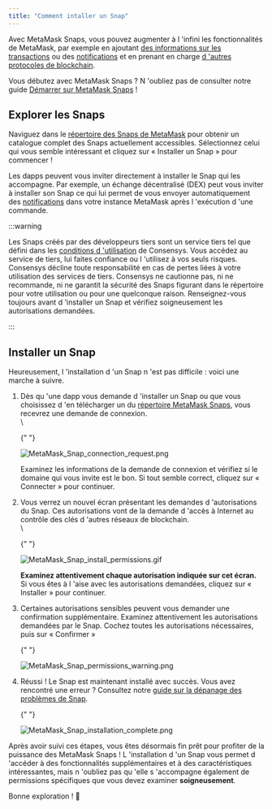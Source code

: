 ```yaml
---
title: "Comment intaller un Snap"
---
```


Avec MetaMask Snaps, vous pouvez augmenter à l 'infini les fonctionnalités de MetaMask, par exemple en ajoutant [des informations sur les transactions](/metamask-snaps/what-are-security-snaps) ou des [notifications](/metamask-snaps/what-are-interoperability-snaps) et en prenant en charge [d 'autres protocoles de blockchain](/metamask-snaps/what-are-communication-snaps).

Vous débutez avec MetaMask Snaps ? N 'oubliez pas de consulter notre guide [Démarrer sur MetaMask Snaps](/metamask-snaps/getting-started-with-metamask-snaps) !

## Explorer les Snaps

Naviguez dans le [répertoire des Snaps de MetaMask](https://snaps.metamask.io/?utm_source=metamaskSupport&utm_medium=knowledge-base&utm_campaign=2023_Sep_snaps-launch_content_none) pour obtenir un catalogue complet des Snaps actuellement accessibles. Sélectionnez celui qui vous semble intéressant et cliquez sur « Installer un Snap » pour commencer !

Les dapps peuvent vous inviter directement à installer le Snap qui les accompagne. Par exemple, un échange décentralisé (DEX) peut vous inviter à installer son Snap ce qui lui permet de vous envoyer automatiquement des [notifications](/metamask-snaps/what-are-communication-snaps) dans votre instance MetaMask après l 'exécution d 'une commande.

:::warning

Les Snaps créés par des développeurs tiers sont un service tiers tel que défini dans les [conditions d 'utilisation](https://consensys.io/terms-of-use/) de Consensys. Vous accédez au service de tiers, lui faites confiance ou l 'utilisez à vos seuls risques. Consensys décline toute responsabilité en cas de pertes liées à votre utilisation des services de tiers. Consensys ne cautionne pas, ni ne recommande, ni ne garantit la sécurité des Snaps figurant dans le répertoire pour votre utilisation ou pour une quelconque raison. Renseignez-vous toujours avant d 'installer un Snap et vérifiez soigneusement les autorisations demandées.

:::

## Installer un Snap

Heureusement, l 'installation d 'un Snap n 'est pas difficile : voici une marche à suivre.

1. Dès qu 'une dapp vous demande d 'installer un Snap ou que vous choisissez d 'en télécharger un du [répertoire MetaMask Snaps](https://snaps.metamask.io/?utm_source=metamaskSupport&utm_medium=knowledge-base&utm_campaign=2023_Sep_snaps-launch_content_none), vous recevrez une demande de connexion.\
    \

   {" "}

   <div class="center-container">
     <div class="img-small">
       <img
         src={
           require("../../../../../img/metamask-snaps/getting-started-with-metamask-snaps/MetaMask_Snap_connection_request.png")
             .default
         }
         alt="MetaMask_Snap_connection_request.png"
       />
     </div>
   </div>

   Examinez les informations de la demande de connexion et vérifiez si le domaine qui vous invite est le bon. Si tout semble correct, cliquez sur « Connecter » pour continuer.

2. Vous verrez un nouvel écran présentant les demandes d 'autorisations du Snap. Ces autorisations vont de la demande d 'accès à Internet au contrôle des clés d 'autres réseaux de blockchain.\
    \

   {" "}

   <div class="center-container">
     <div class="img-small">
       <img
         src={
           require("../../../../../img/metamask-snaps/how-to-install-a-snap/MetaMask_Snap_install_permissions.gif")
             .default
         }
         alt="MetaMask_Snap_install_permissions.gif"
       />
     </div>
   </div>

   **Examinez attentivement chaque autorisation indiquée sur cet écran.** Si vous êtes à l 'aise avec les autorisations demandées, cliquez sur « Installer » pour continuer.

3. Certaines autorisations sensibles peuvent vous demander une confirmation supplémentaire. Examinez attentivement les autorisations demandées par le Snap. Cochez toutes les autorisations nécessaires, puis sur « Confirmer »

   {" "}

   <div class="center-container">
     <div class="img-small">
       <img
         src={
           require("../../../../../img/metamask-snaps/how-to-install-a-snap/MetaMask_Snap_permissions_warning.png")
             .default
         }
         alt="MetaMask_Snap_permissions_warning.png"
       />
     </div>
   </div>

4. Réussi ! Le Snap est maintenant installé avec succès. Vous avez rencontré une erreur ? Consultez notre [guide sur la dépanage des problèmes de Snap](/metamask-snaps/how-to-troubleshoot-snap-issues).

   {" "}

   <div class="center-container">
     <div class="img-small">
       <img
         src={
           require("../../../../../img/metamask-snaps/how-to-install-a-snap/MetaMask_Snap_installation_complete.png")
             .default
         }
         alt="MetaMask_Snap_installation_complete.png"
       />
     </div>
   </div>

Après avoir suivi ces étapes, vous êtes désormais fin prêt pour profiter de la puissance des MetaMask Snaps ! L 'installation d 'un Snap vous permet d 'accéder à des fonctionnalités supplémentaires et à des caractéristiques intéressantes, mais n 'oubliez pas qu 'elle s 'accompagne également de permissions spécifiques que vous devez examiner **soigneusement**.

Bonne exploration ! 🚀
